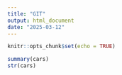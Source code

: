 ```yaml
---
title: "GIT"
output: html_document
date: "2025-03-12"
---
```


```r
knitr::opts_chunk$set(echo = TRUE)
```

```r
summary(cars)
str(cars)
```

